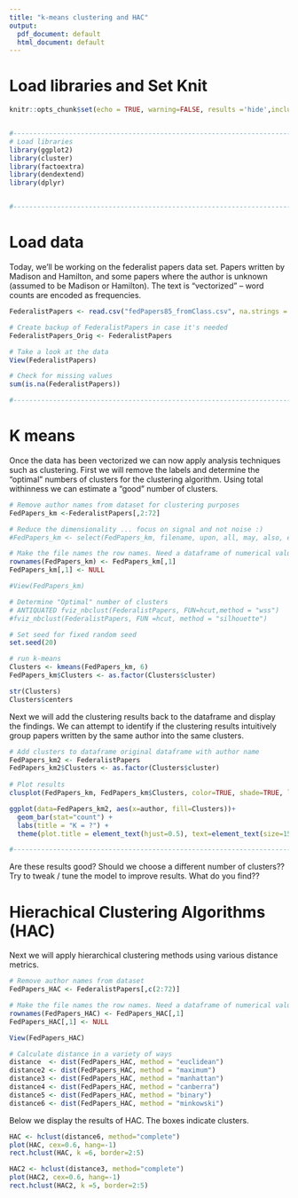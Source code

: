 ```yaml
---
title: "k-means clustering and HAC"
output:
  pdf_document: default
  html_document: default
---
```


# Load libraries and Set Knit

```r
knitr::opts_chunk$set(echo = TRUE, warning=FALSE, results ='hide',include=TRUE,messages=FALSE)


#---------------------------------------------------------------------------------------------------------------------------------------------------------------
# Load libraries
library(ggplot2)
library(cluster)
library(factoextra)
library(dendextend)
library(dplyr)


#---------------------------------------------------------------------------------------------------------------------------------------------------------------

```
# Load data

Today, we'll be working on the federalist papers data set. Papers written by Madison and Hamilton, and some papers where the author is unknown (assumed to be Madison or Hamilton). The text is "vectorized" -- word counts are encoded as frequencies. 

```r
FederalistPapers <- read.csv("fedPapers85_fromClass.csv", na.strings = c(""))

# Create backup of FederalistPapers in case it's needed
FederalistPapers_Orig <- FederalistPapers

# Take a look at the data
View(FederalistPapers)

# Check for missing values
sum(is.na(FederalistPapers))

#---------------------------------------------------------------------------------------------------------------------------------------------------------------
```

# K means
Once the data has been vectorized we can now apply analysis techniques such as clustering. First we will remove the labels and determine the "optimal" numbers of clusters for the clustering algorithm. Using total withinness we can estimate a "good" number of clusters. 

```r
# Remove author names from dataset for clustering purposes
FedPapers_km <-FederalistPapers[,2:72]

# Reduce the dimensionality ... focus on signal and not noise :)
#FedPapers_km <- select(FedPapers_km, filename, upon, all, may, also, even, from, shall, only)

# Make the file names the row names. Need a dataframe of numerical values for k-means
rownames(FedPapers_km) <- FedPapers_km[,1]
FedPapers_km[,1] <- NULL

#View(FedPapers_km)

# Determine "Optimal" number of clusters
# ANTIQUATED fviz_nbclust(FederalistPapers, FUN=hcut,method = "wss")
#fviz_nbclust(FederalistPapers, FUN =hcut, method = "silhouette")

# Set seed for fixed random seed
set.seed(20)

# run k-means
Clusters <- kmeans(FedPapers_km, 6)
FedPapers_km$Clusters <- as.factor(Clusters$cluster)

str(Clusters)
Clusters$centers

```

Next we will add the clustering results back to the dataframe and display the findings. We can attempt to identify if the clustering results intuitively group papers written by the same author into the same clusters.


```r
# Add clusters to dataframe original dataframe with author name
FedPapers_km2 <- FederalistPapers
FedPapers_km2$Clusters <- as.factor(Clusters$cluster)
                                      
# Plot results
clusplot(FedPapers_km, FedPapers_km$Clusters, color=TRUE, shade=TRUE, labels=0, lines=0)

ggplot(data=FedPapers_km2, aes(x=author, fill=Clusters))+
  geom_bar(stat="count") +
  labs(title = "K = ?") +
  theme(plot.title = element_text(hjust=0.5), text=element_text(size=15))

#---------------------------------------------------------------------------------------------------------------------------------------------------------------
```

Are these results good? Should we choose a different number of clusters?? Try to tweak / tune the model to improve results. What do you find??

# Hierachical Clustering Algorithms (HAC)

Next we will apply hierarchical clustering methods using various distance metrics. 

```r

# Remove author names from dataset
FedPapers_HAC <- FederalistPapers[,c(2:72)]

# Make the file names the row names. Need a dataframe of numerical values for HAC
rownames(FedPapers_HAC) <- FedPapers_HAC[,1]
FedPapers_HAC[,1] <- NULL

View(FedPapers_HAC)

# Calculate distance in a variety of ways
distance  <- dist(FedPapers_HAC, method = "euclidean")
distance2 <- dist(FedPapers_HAC, method = "maximum")
distance3 <- dist(FedPapers_HAC, method = "manhattan")
distance4 <- dist(FedPapers_HAC, method = "canberra")
distance5 <- dist(FedPapers_HAC, method = "binary")
distance6 <- dist(FedPapers_HAC, method = "minkowski")
```

Below we display the results of HAC. The boxes indicate clusters.

```r

HAC <- hclust(distance6, method="complete")
plot(HAC, cex=0.6, hang=-1)
rect.hclust(HAC, k =6, border=2:5)

HAC2 <- hclust(distance3, method="complete")
plot(HAC2, cex=0.6, hang=-1)
rect.hclust(HAC2, k =5, border=2:5)

```
